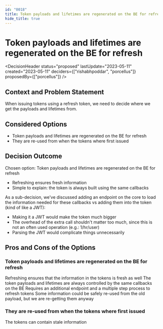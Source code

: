 ```yaml
---
id: "0018"
title: Token payloads and lifetimes are regenerated on the BE for refresh
hide_title: true
---
```



# Token payloads and lifetimes are regenerated on the BE for refresh

<DecisionHeader status="proposed" lastUpdate="2023-05-11" created="2023-05-11" deciders={["rishabhpoddar", "porcellus"]} proposedBy={["porcellus"]} />

## Context and Problem Statement

When issuing tokens using a refresh token, we need to decide where we get the payloads and lifetimes from.

## Considered Options

* Token payloads and lifetimes are regenerated on the BE for refresh
* They are re-used from when the tokens where first issued

## Decision Outcome

Chosen option: Token payloads and lifetimes are regenerated on the BE for refresh

* Refreshing ensures fresh information
* Simple to explain: the token is always built using the same callbacks

As a sub-decision, we've discussed adding an endpoint on the core to load the information needed for these callbacks vs adding them into the token (kind of like a JWT):

* Making it a JWT would make the token much bigger
* The overhead of the extra call shouldn't matter too much, since this is not an often used operation (e.g.: 1/hr/user)
* Parsing the JWT would complicate things unnecessarily

## Pros and Cons of the Options

### Token payloads and lifetimes are regenerated on the BE for refresh

<ArgumentPro> Refreshing ensures that the information in the tokens is fresh as well </ArgumentPro>
<ArgumentPro> The token payloads and lifetimes are always controlled by the same callbacks on the BE </ArgumentPro>
<ArgumentCon> Requires an additional endpoint and a multiple step process to refresh tokens </ArgumentCon>
<ArgumentCon> Some information could be safely re-used from the old payload, but we are re-getting them anyway </ArgumentCon>

### They are re-used from when the tokens where first issued

<ArgumentCon> The tokens can contain stale information </ArgumentCon>

